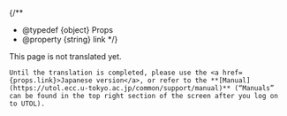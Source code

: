 {/**
  * @typedef {object} Props
  * @property {string} link
  */}

<div class="box">
    This page is not translated yet.

    Until the translation is completed, please use the <a href={props.link}>Japanese version</a>, or refer to the **[Manual](https://utol.ecc.u-tokyo.ac.jp/common/support/manual)** (“Manuals” can be found in the top right section of the screen after you log on to UTOL).
</div>
